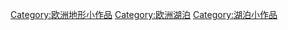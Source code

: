 {{hiddencat}}
[[Category:欧洲地形小作品|Category:欧洲地形小作品]]
[[Category:欧洲湖泊|Category:欧洲湖泊]]
[[Category:湖泊小作品|Category:湖泊小作品]]